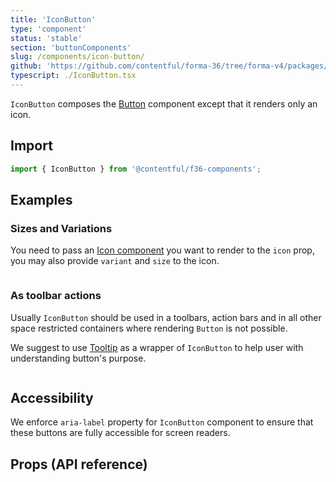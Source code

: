 ```yaml
---
title: 'IconButton'
type: 'component'
status: 'stable'
section: 'buttonComponents'
slug: /components/icon-button/
github: 'https://github.com/contentful/forma-36/tree/forma-v4/packages/components/button/src/IconButton'
typescript: ./IconButton.tsx
---
```


`IconButton` composes the [Button](../components/button) component except that it renders only an icon.

## Import

```js static=true
import { IconButton } from '@contentful/f36-components';
```

## Examples

### Sizes and Variations

You need to pass an [Icon component](../components/icon) you want to render to the `icon` prop, you may also provide `variant` and `size` to the icon.

```jsx file=../../examples/IconButtonExample.tsx

```

### As toolbar actions

Usually `IconButton` should be used in a toolbars, action bars and in all other space restricted containers where rendering `Button` is not possible.

We suggest to use [Tooltip](../components/tooltip) as a wrapper of `IconButton` to help user with understanding button's purpose.

```jsx file=../../examples/IconButtonToolbarExample.tsx

```

## Accessibility

We enforce `aria-label` property for `IconButton` component to ensure that these buttons are fully accessible for screen readers.

## Props (API reference)

<Props
  of="IconButton"
  storybookPath="/story/components-button-iconbutton--basic"
/>
